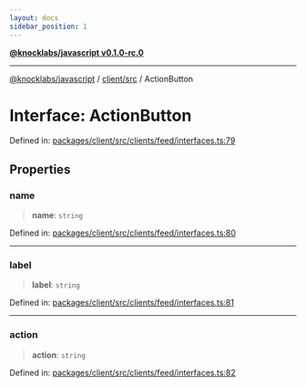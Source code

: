 ```yaml
---
layout: docs
sidebar_position: 1
---
```


[**@knocklabs/javascript v0.1.0-rc.0**](../../../index.mdx)

***

[@knocklabs/javascript](../../../modules.mdx) / [client/src](../index.mdx) / ActionButton

# Interface: ActionButton

Defined in: [packages/client/src/clients/feed/interfaces.ts:79](https://github.com/knocklabs/javascript/blob/main/packages/client/src/clients/feed/interfaces.ts#L79)

## Properties

### name

> **name**: `string`

Defined in: [packages/client/src/clients/feed/interfaces.ts:80](https://github.com/knocklabs/javascript/blob/main/packages/client/src/clients/feed/interfaces.ts#L80)

***

### label

> **label**: `string`

Defined in: [packages/client/src/clients/feed/interfaces.ts:81](https://github.com/knocklabs/javascript/blob/main/packages/client/src/clients/feed/interfaces.ts#L81)

***

### action

> **action**: `string`

Defined in: [packages/client/src/clients/feed/interfaces.ts:82](https://github.com/knocklabs/javascript/blob/main/packages/client/src/clients/feed/interfaces.ts#L82)
